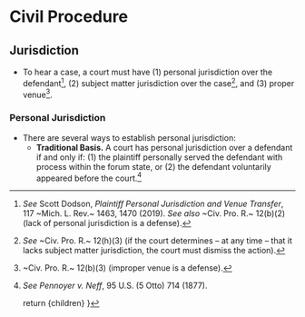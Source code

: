 
# Civil Procedure

## Jurisdiction
- To hear a case, a court must have (1) personal jurisdiction over the defendant[^dodson], (2) subject matter jurisdiction over the case[^r12(h)(3)], and (3) proper venue[^r12(b)(3)].

[^r12(h)(3)]: _See_ ~Civ. Pro. R.~ 12(h)(3) (if the court determines – at any time – that it lacks subject matter jurisdiction, the court must dismiss the action).
[^dodson]: _See_ Scott Dodson, _Plaintiff Personal Jurisdiction and Venue Transfer_, 117 ~Mich. L. Rev.~ 1463, 1470 (2019). _See also_ ~Civ. Pro. R.~ 12(b)(2) (lack of personal jurisdiction is a defense).
[^r12(b)(3)]: ~Civ. Pro. R.~ 12(b)(3) (improper venue is a defense).

### Personal Jurisdiction
- There are several ways to establish personal jurisdiction:
	- __Traditional Basis.__ A court has personal jurisdiction over a defendant if and only if: (1) the plaintiff personally served the defendant with process within the forum state, or (2) the defendant voluntarily appeared before the court.[^pennoyer]

[^pennoyer]: _See_ _Pennoyer v. Neff_, 95 U.S. (5 Otto) 714 (1877).


	return <MdxLayout>{children}</MdxLayout>
}
